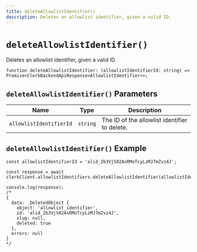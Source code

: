 ```yaml
---
title: deleteAllowlistIdentifier()
description: Deletes an allowlist identifier, given a valid ID.
---
```


# `deleteAllowlistIdentifier()`

Deletes an allowlist identifier, given a valid ID.

```tsx
function deleteAllowlistIdentifier: (allowlistIdentifierId: string) => Promise<ClerkBackendApiResponse<AllowlistIdentifier>>;
```

## `deleteAllowlistIdentifier()` Parameters

| Name | Type | Description |
| ---- | --- | --- |
| `allowlistIdentifierId` | `string` | The ID of the allowlist identifier to delete. |

## `deleteAllowlistIdentifier()` Example

```tsx
const allowlistIdentifierId = 'alid_2b3VjS02AsRMoTcyLzMJ7mZvz4J';

const response = await clerkClient.allowlistIdentifiers.deleteAllowlistIdentifier(allowlistIdentifierId);

console.log(response);
/*
{
  data: _DeletedObject {
    object: 'allowlist_identifier',
    id: 'alid_2b3VjS02AsRMoTcyLzMJ7mZvz4J',
    slug: null,
    deleted: true
  },
  errors: null
}
*/
```
